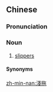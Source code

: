 {{also|浅拖}}
==Chinese==
{{zh-forms|s=浅拖}}

===Pronunciation===
{{zh-pron
|mn=xm,qz,zz,tp,lk,tn,mg,hc,tc:chhián-thoa
|cat=n
}}

===Noun===
{{zh-noun}}

# {{lb|zh|Min Nan}} [[slippers]]

====Synonyms====
{{zh-dial|拖鞋}}

{{zh-cat|Footwear}}

[[zh-min-nan:淺拖]]